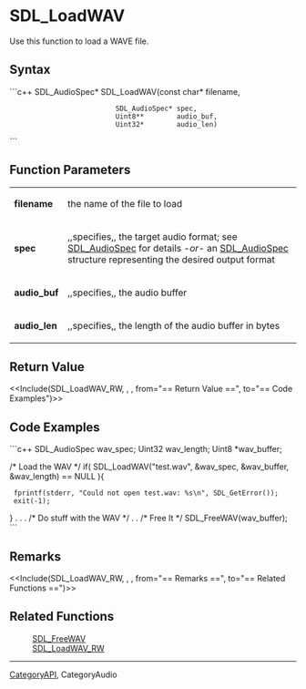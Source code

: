 <!-- pragma section-numbers off -->
<!-- pragma disable-camelcase -->

= SDL_LoadWAV =
Use this function to load a WAVE file.


== Syntax ==
```c++
SDL_AudioSpec* SDL_LoadWAV(const char*    filename,
                           SDL_AudioSpec* spec,
                           Uint8**        audio_buf,
                           Uint32*        audio_len)
```

== Function Parameters ==
{|
|'''filename''' 
|the name of the file to load 
|-
|'''spec''' 
|,,specifies,, the target audio format; see [[SDL_AudioSpec]] for details ''-or-'' an [[SDL_AudioSpec]] structure representing the desired output format 
|-
|'''audio_buf''' 
|,,specifies,, the audio buffer 
|-
|'''audio_len''' 
|,,specifies,, the length of the audio buffer in bytes 
|}

== Return Value ==
<<Include(SDL_LoadWAV_RW, , , from="== Return Value ==", to="== Code Examples")>>

== Code Examples ==
```c++
SDL_AudioSpec wav_spec;
Uint32 wav_length;
Uint8 *wav_buffer;

/* Load the WAV */
if( SDL_LoadWAV("test.wav", &wav_spec, &wav_buffer, &wav_length) == NULL ){
  fprintf(stderr, "Could not open test.wav: %s\n", SDL_GetError());
  exit(-1);
}
.
.
.
/* Do stuff with the WAV */
.
.
/* Free It */
SDL_FreeWAV(wav_buffer);
```


== Remarks ==
<<Include(SDL_LoadWAV_RW, , , from="== Remarks ==", to="== Related Functions ==")>>

== Related Functions ==
: [[SDL_FreeWAV]]
: [[SDL_LoadWAV_RW]]

----
[[CategoryAPI]], CategoryAudio
